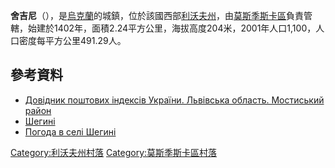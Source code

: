 {{coord|49|47|56|N|22|58|22|E|scale:100000|display=title}}

'''舍吉尼'''（{{lang-uk|Шегині}}），是[[烏克蘭|烏克蘭]]的城鎮，位於該國西部[[利沃夫州|利沃夫州]]，由[[莫斯季斯卡區|莫斯季斯卡區]]負責管轄，始建於1402年，面積2.24平方公里，海拔高度204米，2001年人口1,100，人口密度每平方公里491.29人。

==參考資料==
*[http://www.uaidx.com/13/294/index Довідник поштових індексів України. Львівська область. Мостиський район] {{Wayback|url=http://www.uaidx.com/13/294/index |date=20161018190804 }}
*[http://w1.c1.rada.gov.ua/pls/z7502/A005?rdat1=30.09.2012&rf7571=20371 Шегині]{{dead link|date=2018年4月 |bot=InternetArchiveBot |fix-attempted=yes }}
* [http://weather.in.ua/ua/l'vovskaja/28873 Погода в селі Шегині]

[[Category:利沃夫州村落|Category:利沃夫州村落]]
[[Category:莫斯季斯卡區村落|Category:莫斯季斯卡區村落]]


{{Lviv-geo-stub}}